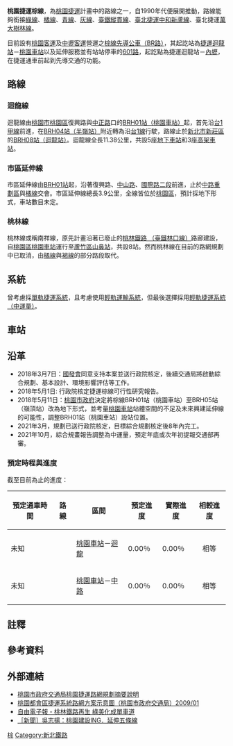 {{Multiple issues|
{{refimprove|time=2015-08-06T12:20:29+00:00}}
{{Newsrelease|time=2021-08-03T13:31:53+00:00}}
}}
{{台灣規劃中建設}}
{{Infobox rail system-route
<!--鐵路、捷運路線介紹中文簡易版-->
| rail_name<!--路線名稱-->=桃園捷運棕線
| other_name<!--其他名稱-->=
| box_width<!--信息框寬度-->=
| min-width<!--主欄寬度-->=
<!--鐵路標誌部分-->
| banner_color<!--路線代表色-->={{桃園捷運色彩|棕}}
| sec_banner_color<!--第二代表色-->=
| third_banner_color<!--第三代表色-->=
| logo_filename<!--路線標誌-->=File:TaoyuanMetroLineBR 01.png
| logo_width<!--標誌尺寸-->=
| logo_note<!--標誌題註-->=
<!--照片及外國文字部分-->
| image<!--列車或車站代表照片-->=
| imagesize<!--照片尺寸-->=
| caption<!--照片題註-->=
| japanese_name<!--日文名-->=
| hiragana_name<!--日語假名-->=
| romanji_name<!--日文羅馬字拼寫-->=
| korean_name<!--韓文原名-->=
<!--以下內容將顯示在「概覽」小欄-->
| code_name<!--路線代號-->=<font color="{{桃園捷運色彩|棕}}">'''BR'''</font>{{Notetag|目前桃園市政府捷運工程局官網標示為'''B'''。}}（[[棕色|棕色]] '''Br'''own）
| locale<!--服務或行經地區-->={{flagicon|TWN}} [[新北市|新北市]]<br>{{flagicon|TWN}} [[桃園市|桃園市]]
| service_type<!--服務類型-->=[[中型鐵路系統|中運量]][[捷運|大眾捷運系統]]{{refTag|1={{Cite web|url=https://udn.com/news/story/7324/5152485|title=桃園捷運棕線綜合規畫報告送交通部 市區5站改採地下化|author=聯合新聞網|date=2021-01-06|accessdate=2021-05-07|archive-date=2021-10-19|archive-url=https://web.archive.org/web/20211019070246/https://udn.com/news/story/7324/5152485|dead-url=no}}}}{{refTag|1={{Cite web |url=https://udn.com/news/amp/story/7324/5828571&ved=2ahUKEwj8tu-F4NbzAhXlyosBHSg9DN4QyM8BKAB6BAgQEAI&usg=AOvVaw0RS8EMFc1AlVuDYrxNXxnU&ampcf=1 |title=輕運量改中運量 桃園捷運棕線綜合規劃修改重新送審 |accessdate=2021-10-19 |archive-date=2021-10-19 |archive-url=https://web.archive.org/web/20211019152146/https://udn.com/news/amp/story/7324/5828571%26ved%3D2ahUKEwj8tu-F4NbzAhXlyosBHSg9DN4QyM8BKAB6BAgQEAI%26usg%3DAOvVaw0RS8EMFc1AlVuDYrxNXxnU%26ampcf%3D1 |dead-url=no }}}}</center>
| network<!--從屬系統-->={{Rint|TW|TYM}} [[桃園捷運|桃園捷運]]
| status<!--現況-->=綜合規劃中
| stations<!--車站總數-->=迴龍線：8
| start<!--起訖站點-->=迴龍線：[[桃園車站_(臺鐵)|桃園車站]]－{{站|迴龍}}<br>市區延伸線：桃園車站－[[中路站_(桃園捷運)|中路]]
| lines<!--正線總數-->=
| main_route<!--主要路線-->=[[桃園捷運棕線#迴龍線|迴龍線]]
| secondary_route<!--次要路線-->=[[桃園捷運棕線#市區延伸線|市區延伸線]]
| branch_route<!--分支路線-->=
| standard<!--路線等級-->=
| character<!--路線形式-->=[[地下車站|地下]]<br>[[高架車站|高架]]
| other_systems<!--其他系統-->=
| main_stations<!--主要車站-->=
| system_length<!--路線長度-->=迴龍線：11.38[[公里|公里]]<br>市區延伸線：3.9公里{{refTag|name=棕線延伸市區|1={{Cite web|url=https://dorts.tycg.gov.tw/announcement/detail-public-hearing?id=71848f0d-637c-440f-96eb-5b67b31459f4|title=公聽說明 「桃園捷運路網2.0」地方說明會簡報資料|author=桃園市政府綜合規劃科|date=2020-07-13|accessdate=2021-07-24|archive-date=2021-07-25|archive-url=https://web.archive.org/web/20210725035255/https://dorts.tycg.gov.tw/announcement/detail-public-hearing?id=71848f0d-637c-440f-96eb-5b67b31459f4|dead-url=no}}}}
| length_in_operation<!--營運長度-->=
| total_length<!--總長度-->=
| track<!--軌道數-->=
| average_station_distance<!--平均站距-->=
| max_speed<!--設計最高速度-->=
| orbital_plane<!--軌道類型-->=
| track_gauge<!--軌距-->=
| distance_between_mainlines<!--正線線間距-->=
| min_radius<!--最小曲線半徑-->=
| max_grade<!--最大坡度-->=
| block_signal<!--閉塞類型-->=
| engine<!--動力方式（電或燃煤）-->=[[電力|電力]]
| electrified<!--電力供應形式-->=
| control<!--列車控制系統-->=
| depot<!--機廠-->=[[坑底機廠|坑底機廠]]
| rollingstock<!--車輛廠商-->=
| fleet_size<!--列車編組-->=
<!--以下內容將顯示在「營運信息」小欄-->
| begin_operation<!--開通時間-->=
| end_operation<!--停止營運時間-->=
| operation_note<!--營運備註-->=
| open_operation<!--計劃開通時間-->=
| time_first<!--早班車時間-->=
| time_last<!--末班車時間-->=
| ridership<!--使用量-->=
| owner<!--業主單位-->=
| operator<!--營運商-->=[[桃園大眾捷運股份有限公司|桃園大眾捷運股份有限公司]]
| franchise<!--是否屬特許經營-->=
| system_map<!--該路線的路線圖-->=
| mapimage_width<!--該路線的路線圖尺寸-->=
| route_map_title<!--該路線的路線圖標題-->=
| route_map={{桃園捷運棕線RDT}}
| collapsed<!--組合式路線圖預設摺疊-->=
}}

'''桃園捷運棕線'''，為[[桃園捷運|桃園捷運]]計畫中的路線之一，自1990年代便展開推動，路線能夠銜接[[桃園捷運綠線|綠線]]、[[桃園捷運橘線|橘線]]、[[桃園青埔線|青線]]、[[林口龜山線|灰線]]、[[臺鐵|臺鐵]][[縱貫線_(北段)|縱貫線]]、[[臺北捷運|臺北捷運]][[中和新蘆線|中和新蘆線]]、臺北捷運[[萬大樹林線|萬大樹林線]]。

目前設有[[桃園客運|桃園客運]]及[[中壢客運|中壢客運]]營運之[[桃園捷運棕線先導公車|棕線先導公車（BR路）]]，其起訖站為[[迴龍站|捷運迴龍站]]－[[桃園車站_(臺鐵)|桃園車站]]以及延伸服務並有站站停車的[[桃園捷運棕線先導公車|601路]]，起訖點為捷運迴龍站－[[內壢|內壢]]，在捷運通車前起到先導交通的功能。

== 路線 ==
=== 迴龍線 ===
迴龍線由[[桃園市|桃園市]][[桃園區|桃園區]]復興路與[[中正路_(桃園區)|中正路]]口的[[桃園車站_(臺鐵)|BRH01站（桃園車站）]]起，首先沿[[台1甲線|台1甲線]]{{Notetag|[[桃園區|桃園區]]復興路、[[萬壽路_(桃園市)|萬壽路]]三段；[[龜山區|龜山區]]萬壽路二段。}}前進，在[[半嶺站|BRH04站（半嶺站）]]附近轉為沿[[台1線|台1線]]{{Notetag|[[龜山區|龜山區]][[萬壽路_(桃園市)|萬壽路]]二段、東萬壽路；[[樹林區|樹林區]]三興路；龜山區萬壽路一段；[[新莊區|新莊區]]中正路。}}行駛，路線止於[[新北市|新北市]][[新莊區|新莊區]]的[[迴龍站|BRH08站（迴龍站）]]。迴龍線全長11.38公里，共設5座[[地下車站|地下車站]]和3座[[高架車站|高架車站]]。

=== 市區延伸線 ===
市區延伸線由[[桃園車站_(臺鐵)|BRH01站]]起，沿著復興路、[[中山路_(桃園區)|中山路]]、[[國際路_(桃園市)|國際路二段]]前進，止於[[中路重劃區|中路重劃區]]與[[桃園捷運橘線|橘線]]交會。市區延伸線總長3.9公里，全線皆位於[[桃園區|桃園區]]，預計採地下形式，車站數目未定。{{refTag|name=棕線延伸市區}}

=== 桃林線 ===
桃林線或稱南祥線，原先計畫沿著已廢止的[[林口線|桃林鐵路 （臺鐵林口線）]]路廊建設，自[[桃園區|桃園區]][[桃園車站_(臺鐵)|桃園車站]]運行至[[蘆竹區|蘆竹區]][[山鼻站|山鼻站]]，共設8站。然而桃林線在目前的路網規劃中已取消，由[[桃園捷運橘線|橘線]]與[[桃園蘆竹觀音線|褐線]]的部分路段取代。

== 系統 ==
曾考慮採[[單軌鐵路|單軌捷運系統]]，且考慮使用[[輕軌運輸系統|輕軌運輸系統]]，但最後選擇採用[[輕軌捷運系統|輕軌捷運系統（中運量）]]。{{refTag|1={{Cite web |url=https://udn.com/news/amp/story/7324/5828571&ved=2ahUKEwj8tu-F4NbzAhXlyosBHSg9DN4QyM8BKAB6BAgQEAI&usg=AOvVaw0RS8EMFc1AlVuDYrxNXxnU&ampcf=1 |title=輕運量改中運量 桃園捷運棕線綜合規劃修改重新送審 |accessdate=2021-10-19 |archive-date=2021-10-19 |archive-url=https://web.archive.org/web/20211019152146/https://udn.com/news/amp/story/7324/5828571%26ved%3D2ahUKEwj8tu-F4NbzAhXlyosBHSg9DN4QyM8BKAB6BAgQEAI%26usg%3DAOvVaw0RS8EMFc1AlVuDYrxNXxnU%26ampcf%3D1 |dead-url=no }}}}{{refTag|name=捷運棕線路線規劃|1={{cite web|author=桃園市政府捷運工程處|title=捷運棕線路線規劃|url=http://traffic.tycg.gov.tw/Rapid/mrt/brown/intro3.asp=桃園市政府捷運工程處|accessdate=2020-09-11|archive-date=2018-03-13|archive-url=https://web.archive.org/web/20180313010926/http://traffic.tycg.gov.tw/Rapid/mrt/brown/intro3.asp=%E6%A1%83%E5%9C%92%E5%B8%82%E6%94%BF%E5%BA%9C%E6%8D%B7%E9%81%8B%E5%B7%A5%E7%A8%8B%E8%99%95|dead-url=yes}}}}

== 車站 ==
{{桃園捷運車站/棕線|reftem=refTag|notetem=noteTag}}

== 沿革 ==
*2018年3月7日：[[中華民國國家發展委員會|國發會]]同意支持本案並送行政院核定，後續交通局將啟動綜合規劃、基本設計、環境影響評估等工作。{{refTag|1=[http://news.ltn.com.tw/news/life/breakingnews/2358392 國發會同意支持桃捷棕線 預計115年完工通車] {{Wayback|url=http://news.ltn.com.tw/news/life/breakingnews/2358392 |date=20180308041523 }} 2018.3.7 自由時報}}
*2018年5月1日: 行政院核定捷運棕線可行性研究報告。
*2018年5月11日：[[桃園市政府|桃園市政府]]決定將棕線BRH01站（桃園車站）至BRH05站（嶺頂站）改為地下形式，並考量[[桃園車站_(臺鐵)|桃園車站]]站體空間的不足及未來興建延伸線的可能性，調整BRH01站（桃園車站）設站位置。{{refTag|1=[http://www.epochtimes.com/b5/18/5/11/n10382643.htm 鄭文燦簽承諾書 桃園捷運棕線納地下化] {{Wayback|url=http://www.epochtimes.com/b5/18/5/11/n10382643.htm |date=20180511215452 }} 2018.05.11 大紀元 記者徐乃義}}{{refTag|1=[https://udn.com/news/story/7324/5153554 桃園捷運棕線 市區5站地下化] {{Wayback|url=https://udn.com/news/story/7324/5153554 |date=20210322080828 }} [[聯合新聞網|聯合新聞網]]}}
*2021年3月，規劃已送行政院核定，目標綜合規劃核定後8年內完工{{refTag|1=[https://tw.news.yahoo.com/%E6%8D%B7%E9%81%8B%E6%A3%95%E7%B7%9A%E9%80%81%E5%AF%A9-%E6%A1%83%E5%9C%92%E4%B8%8B%E9%BE%9C%E5%B1%B1%E5%BB%BA%E8%A8%AD%E5%A2%9E%E5%8A%A0-003000680.html 捷運棕線送審 桃園下龜山建設增加] {{Wayback|url=https://tw.news.yahoo.com/%E6%8D%B7%E9%81%8B%E6%A3%95%E7%B7%9A%E9%80%81%E5%AF%A9-%E6%A1%83%E5%9C%92%E4%B8%8B%E9%BE%9C%E5%B1%B1%E5%BB%BA%E8%A8%AD%E5%A2%9E%E5%8A%A0-003000680.html |date=20210904153042 }} 2021.3.29 今日新聞}}。
*2021年10月，綜合規畫報告調整為中運量，預定年底或次年初提報交通部再審{{refTag|1=[https://news.housefun.com.tw/news/article/163761314507.html 桃捷棕線改為中運量 議員不滿] {{Wayback|url=https://web.archive.org/web/20211020133228/https://news.housefun.com.tw/news/article/163761314507.html |date=20211020133228 }} 2021.10.20 好房網 聯合報記者曾增勳}}。

=== 預定時程與進度 ===
截至目前為止的進度：
{|class="wikitable"
|-
!預定通車時間||路線||區間||預定進度||實際進度||相較進度
|-
|未知||rowspan="2"|{{桃捷棕線}}||[[桃園車站_(臺鐵)|桃園車站]]－[[迴龍站|迴龍]]||0.00％||0.00％||align=center|相等
|-
|未知||[[桃園車站_(臺鐵)|桃園車站]]－[[中路站_(桃園捷運)|中路]]||0.00％||0.00％||align=center|相等
|}

== 註釋 ==
{{noteFoot}}

==參考資料==
{{RefFoot}}

==外部連結==
*[http://traffic.tycg.gov.tw/tymrt/info/abridgment.asp 桃園市政府交通局桃園捷運路網規劃摘要說明] {{Wayback|url=http://traffic.tycg.gov.tw/tymrt/info/abridgment.asp |date=20090206043511 }}
*[http://traffic.tycg.gov.tw/taoyuanmrt/mrt/info/map.html 桃園都會區捷運系統路網方案示意圖（桃園市政府交通局）2009/01] {{Wayback|url=http://traffic.tycg.gov.tw/taoyuanmrt/mrt/info/map.html |date=20100812080911 }}
*[http://www.libertytimes.com.tw/2013/new/sep/30/today-north1.htm 自由電子報 - 桃林鐵路再生 綠美化成單車道] {{Wayback|url=http://www.libertytimes.com.tw/2013/new/sep/30/today-north1.htm |date=20131009042651 }}
*[http://www.mygonews.com/news/detail/news_id/110346/吳志揚：桃園建設ING．延伸五條線 ［新聞］吳志揚：桃園建設ING．延伸五條線] {{Wayback|url=http://www.mygonews.com/news/detail/news_id/110346/%E5%90%B3%E5%BF%97%E6%8F%9A%EF%BC%9A%E6%A1%83%E5%9C%92%E5%BB%BA%E8%A8%ADING%EF%BC%8E%E5%BB%B6%E4%BC%B8%E4%BA%94%E6%A2%9D%E7%B7%9A |date=20200419093007 }}

{{桃園捷運路線}}
{{台灣捷運路線}}

[[Category:桃園捷運計畫路線|棕]]
[[Category:新北鐵路|Category:新北鐵路]]